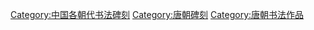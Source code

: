 [[Category:中国各朝代书法碑刻|Category:中国各朝代书法碑刻]]
[[Category:唐朝碑刻|Category:唐朝碑刻]]
[[Category:唐朝书法作品|Category:唐朝书法作品]]
